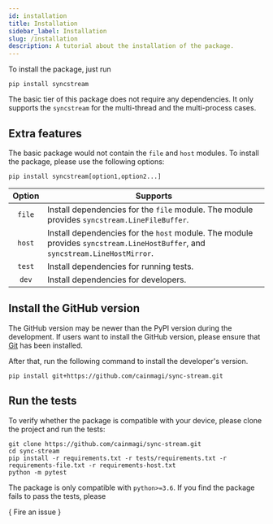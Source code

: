 ```yaml
---
id: installation
title: Installation
sidebar_label: Installation
slug: /installation
description: A tutorial about the installation of the package.
---
```





To install the package, just run

```shell
pip install syncstream
```

The basic tier of this package does not require any dependencies. It only supports the `syncstream` for the multi-thread and the multi-process cases.

## Extra features

The basic package would not contain the `file` and `host` modules. To install the package, please use the following options:

```shell
pip install syncstream[option1,option2...]
```

| Option | <center>Supports</center>                                                                                                     |
| :----: | :---------------------------------------------------------------------------------------------------------------------------- |
| `file` | Install dependencies for the `file` module. The module provides `syncstream.LineFileBuffer`.                                  |
| `host` | Install dependencies for the `host` module. The module provides `syncstream.LineHostBuffer`, and `syncstream.LineHostMirror`. |
| `test` | Install dependencies for running tests.                                                                                       |
| `dev`  | Install dependencies for developers.                                                                                          |

## Install the GitHub version

The GitHub version may be newer than the PyPI version during the development.
If users want to install the GitHub version, please ensure that
[Git<IconExternalLink/>][link-git] has been installed.

After that, run the following command to install the developer's version.

```shell
pip install git+https://github.com/cainmagi/sync-stream.git
```

## Run the tests

To verify whether the package is compatible with your device, please clone the project and run the tests:

```shell
git clone https://github.com/cainmagi/sync-stream.git
cd sync-stream
pip install -r requirements.txt -r tests/requirements.txt -r requirements-file.txt -r requirements-host.txt
python -m pytest
```

The package is only compatible with `python>=3.6`. If you find the package fails to pass the tests, please

<p>
  {
    <DarkButton to={repoURL("issues/new/choose")} icon={octInfo16}>
      Fire an issue
    </DarkButton>
  }
</p>

[link-git]: https://git-scm.com/downloads
